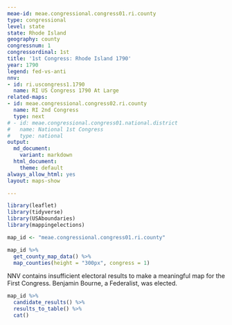 ```yaml
---
meae-id: meae.congressional.congress01.ri.county
type: congressional
level: state
state: Rhode Island
geography: county
congressnum: 1
congressordinal: 1st
title: '1st Congress: Rhode Island 1790'
year: 1790
legend: fed-vs-anti
nnv:
- id: ri.uscongress1.1790
  name: RI US Congress 1790 At Large
related-maps:
- id: meae.congressional.congress02.ri.county
  name: RI 2nd Congress
  type: next
# - id: meae.congressional.congress01.national.district
#   name: National 1st Congress
#   type: national
output:
  md_document:
    variant: markdown
  html_document:
    theme: default
always_allow_html: yes
layout: maps-show

---
```


```r
library(leaflet)
library(tidyverse)
library(USAboundaries)
library(mappingelections)

map_id <- "meae.congressional.congress01.ri.county"
```

<div class="map">

```r
map_id %>%
  get_county_map_data() %>% 
  map_counties(height = "300px", congress = 1)
```

</div>


NNV contains insufficient electoral results to make a meaningful map for the First Congress. Benjamin Bourne, a Federalist, was elected.

<div class="results-table">

```r
map_id %>%
  candidate_results() %>%
  results_to_table() %>%
  cat()
```

</div>
